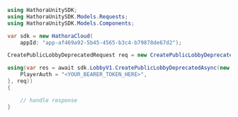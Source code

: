 ```csharp CreatePublicLobbyDeprecated.cs
using HathoraUnitySDK;
using HathoraUnitySDK.Models.Requests;
using HathoraUnitySDK.Models.Components;

var sdk = new HathoraCloud(
    appId: "app-af469a92-5b45-4565-b3c4-b79878de67d2");

CreatePublicLobbyDeprecatedRequest req = new CreatePublicLobbyDeprecatedRequest() {};

using(var res = await sdk.LobbyV1.CreatePublicLobbyDeprecatedAsync(new CreatePublicLobbyDeprecatedSecurity() {
    PlayerAuth = "<YOUR_BEARER_TOKEN_HERE>",
}, req))
{

    // handle response
}
```
